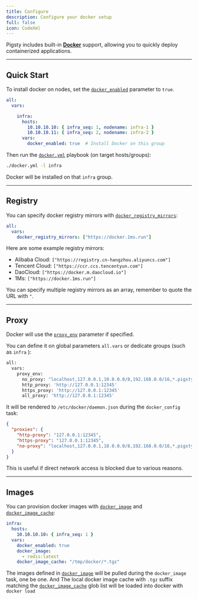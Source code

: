 ```yaml
---
title: Configure
description: Configure your docker setup
full: false
icon: CodeXml
---
```


Pigsty includes built-in [**Docker**](https://www.docker.com/) support, allowing you to quickly deploy containerized applications.


--------

## Quick Start

To install docker on nodes, set the [`docker_enabled`](/docs/docker/param#docker_enabled) parameter to `true`.

```yaml
all:
  vars:

    infra:
      hosts:
        10.10.10.10: { infra_seq: 1, nodename: infra-1 }
        10.10.10.11: { infra_seq: 2, nodename: infra-2 }
      vars:
        docker_enabled: true  # Install Docker on this group
```

Then run the [`docker.yml`](/docs/docker/playbook) playbook (on target hosts/groups):

```bash title="~/pigsty"
./docker.yml -l infra
```

Docker will be installed on that `infra` group.


--------

## Registry

You can specify docker registry mirrors with [`docker_registry_mirrors`](/docs/docker/param#docker_registry_mirrors):

```yaml
all:
  vars:
    docker_registry_mirrors: ["https://docker.1ms.run"]
```

Here are some example registry mirrors:

- Alibaba Cloud: `["https://registry.cn-hangzhou.aliyuncs.com"]`
- Tencent Cloud: `["https://ccr.ccs.tencentyun.com"]`
- DaoCloud: `["https://docker.m.daocloud.io"]`
- 1Ms: `["https://docker.1ms.run"]`

You can specify multiple registry mirrors as an array, remember to quote the URL with `"`.


--------

## Proxy

Docker will use the [`proxy_env`](/docs/infra/param#proxy_env) parameter if specified.

You can define it on global parameters `all.vars` or dedicate groups (such as `infra` ):

```bash
all:
  vars:
    proxy_env:
      no_proxy: "localhost,127.0.0.1,10.0.0.0/8,192.168.0.0/16,*.pigsty,*.aliyun.com,mirrors.*"
      http_proxy: 'http://127.0.0.1:12345'
      https_proxy: 'http://127.0.0.1:12345'
      all_proxy: 'http://127.0.0.1:12345'
```

It will be rendered to `/etc/docker/daemon.json` during the `docker_config` task:

```json
{
  "proxies": {
    "http-proxy": "127.0.0.1:12345",
    "https-proxy": "127.0.0.1:12345",
    "no-proxy": "localhost,127.0.0.1,10.0.0.0/8,192.168.0.0/16,*.pigsty,*.aliyun.com,mirrors.*,*.tsinghua.edu.cn"
  }
}
```

This is useful if direct network access is blocked due to various reasons.



--------

## Images

You can provision docker images with [`docker_image`](/docs/docker/param#docker_image) and [`docker_image_cache`](/docs/docker/param#docker_image_cache):

```yaml
infra:
  hosts:
    10.10.10.10: { infra_seq: 1 }
  vars:
    docker_enabled: true
    docker_image:
      - redis:latest
    docker_image_cache: "/tmp/docker/*.tgz"
```

The images defined in [`docker_image`](/docs/docker/param#docker_image) will be pulled during the `docker_image` task, one be one.
And The local docker image cache with `.tgz` suffix matching the [`docker_image_cache`](/docs/docker/param#docker_image_cache) glob list will be loaded into docker with `docker load`




